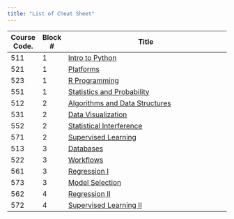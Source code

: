```yaml
---
title: "List of Cheat Sheet"
---
```


| Course Code. | Block # | Title                                                                 |
|--------------|---------|-----------------------------------------------------------------------|
| 511          | 1       | [Intro to Python](block_1/511_python/511_python.html)                 |
| 521          | 1       | [Platforms](block_1/521_platforms/521_platforms.html)                 |
| 523          | 1       | [R Programming](block_1/523_R/523_R.html)                             |
| 551          | 1       | [Statistics and Probability](block_1/551_stats-and-prob/551_stats.md) |
| 512          | 2       | [Algorithms and Data Structures](block_2/512_algs_ds/512_algs_ds.html)|
| 531          | 2       | [Data Visualization](block_2/531_viz/531_viz.html)                    |
| 552          | 2       | [Statistical Interference](block_2/552_stat_inter/552_stat_inter.html)|
| 571          | 2       | [Supervised Learning](block_2/571_sup_learn/571_sup_learn.html)       |
| 513          | 3       | [Databases](block_3/513_databases/513_databases.html)                 |
| 522          | 3       | [Workflows](block_3/522_workflows/522_workflows.html)                 |
|561           | 3       | [Regression I](block_3/561_regression/561_regression.html)            |
|573           | 3       | [Model Selection](block_3/573_model_sel/573_model_sel.html)           |
| 562          | 4       | [Regression II](block_4/562_regression_2/562_regression_2.html)       |
| 572          | 4       | [Supervised Learning II](block_4/572_sup_learn_2/572_sup_learn_2.html)|